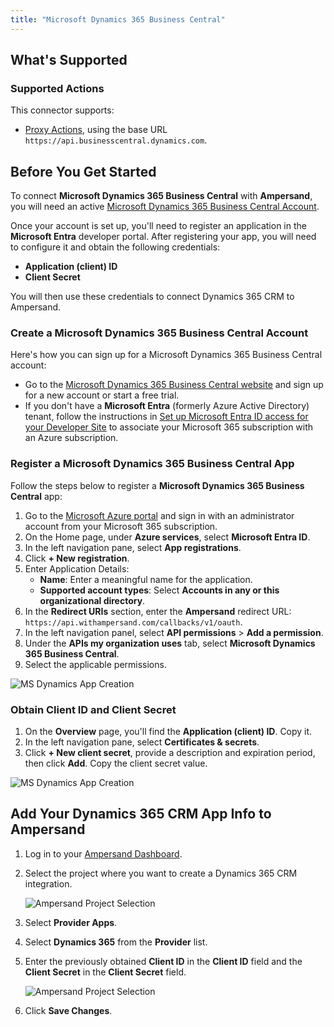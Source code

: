```yaml
---
title: "Microsoft Dynamics 365 Business Central"
---
```


## What's Supported

### Supported Actions

This connector supports:
- [Proxy Actions](/define-integrations/proxy-actions), using the base URL `https://api.businesscentral.dynamics.com`.

## Before You Get Started

To connect **Microsoft Dynamics 365 Business Central** with **Ampersand**, you will need an active [Microsoft Dynamics 365 Business Central Account](https://dynamics.microsoft.com/en-us/crm/).

Once your account is set up, you'll need to register an application in the **Microsoft Entra** developer portal. After registering your app, you will need to configure it and obtain the following credentials:

- **Application (client) ID**
- **Client Secret**

You will then use these credentials to connect Dynamics 365 CRM to Ampersand.

### Create a Microsoft Dynamics 365 Business Central Account

Here's how you can sign up for a Microsoft Dynamics 365 Business Central account:

- Go to the [Microsoft Dynamics 365 Business Central website](https://www.microsoft.com/en-us/dynamics-365/products/business-central) and sign up for a new account or start a free trial.
- If you don't have a **Microsoft Entra** (formerly Azure Active Directory) tenant, follow the instructions in [Set up Microsoft Entra ID access for your Developer Site](https://learn.microsoft.com/en-us/entra/identity-platform/quickstart-create-new-tenant) to associate your Microsoft 365 subscription with an Azure subscription.

### Register a Microsoft Dynamics 365 Business Central App

Follow the steps below to register a **Microsoft Dynamics 365 Business Central** app:

1. Go to the [Microsoft Azure portal](https://portal.azure.com/#home) and sign in with an administrator account from your Microsoft 365 subscription.
2. On the Home page, under **Azure services**, select **Microsoft Entra ID**.
3. In the left navigation pane, select **App registrations**.
4. Click **+ New registration**.
5. Enter Application Details:
    - **Name**: Enter a meaningful name for the application.
    - **Supported account types**: Select **Accounts in any or this organizational directory**.
6. In the **Redirect URIs** section, enter the **Ampersand** redirect URL: `https://api.withampersand.com/callbacks/v1/oauth`.
7. In the left navigation panel, select **API permissions** > **Add a permission**.
8. Under the **APIs my organization uses** tab, select **Microsoft Dynamics 365 Business Central**.
9. Select the applicable permissions.

![MS Dynamics App Creation](/images/provider-guides/businesscentral.gif)

### Obtain Client ID and Client Secret

1. On the **Overview** page, you'll find the **Application (client) ID**. Copy it.
2. In the left navigation pane, select **Certificates & secrets**.
3. Click **+ New client secret**, provide a description and expiration period, then click **Add**. Copy the client secret value.

![MS Dynamics App Creation](/images/provider-guides/businesscentral-secret.gif)

## Add Your Dynamics 365 CRM App Info to Ampersand

1. Log in to your [Ampersand Dashboard](https://dashboard.withampersand.com).
2. Select the project where you want to create a Dynamics 365 CRM integration.

   ![Ampersand Project Selection](/images/provider-guides/31a6a12-Ampersand.png)
   
3. Select **Provider Apps**.
4. Select **Dynamics 365** from the **Provider** list.
5. Enter the previously obtained **Client ID** in the **Client ID** field and the **Client Secret** in the **Client Secret** field.

   ![Ampersand Project Selection](/images/provider-guides/businesscentral-amp.gif)
   
6. Click **Save Changes**.